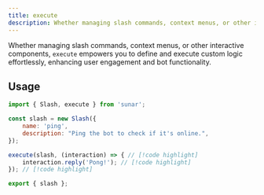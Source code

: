 ```yaml
---
title: execute
description: Whether managing slash commands, context menus, or other interactive components, "execute" empowers you to define and execute custom logic effortlessly, enhancing user engagement and bot functionality.
---
```


Whether managing slash commands, context menus, or other interactive components, `execute` empowers you to define and execute custom logic effortlessly, enhancing user engagement and bot functionality.

<Links>
	<Link
		label="Source"
		icon="github"
		link="https://github.com/sunarjs/sunar/blob/main/packages/sunar/src/mutators/execute/execute.ts"
	/>
</Links>

## Usage

```js title="src/commands/ping.js"
import { Slash, execute } from 'sunar';

const slash = new Slash({
	name: 'ping',
	description: "Ping the bot to check if it's online.",
});

execute(slash, (interaction) => { // [!code highlight]
	interaction.reply('Pong!'); // [!code highlight]
}); // [!code highlight]

export { slash };
```
